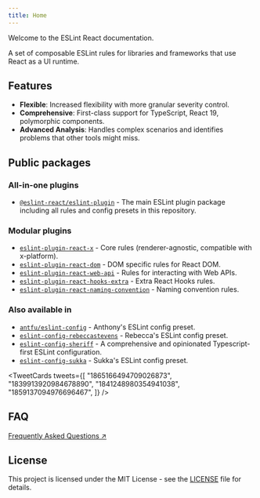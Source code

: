 ```yaml
---
title: Home
---
```



<ESLintReact />

Welcome to the ESLint React documentation.

A set of composable ESLint rules for libraries and frameworks that use React as a UI runtime.

## Features

- **Flexible**: Increased flexibility with more granular severity control.
- **Comprehensive**: First-class support for TypeScript, React 19, polymorphic components.
- **Advanced Analysis**: Handles complex scenarios and identifies problems that other tools might miss.

## Public packages

### All-in-one plugins

- [`@eslint-react/eslint-plugin`](https://www.npmjs.com/package/@eslint-react/eslint-plugin) - The main ESLint plugin package including all rules and config presets in this repository.

### Modular plugins

- [`eslint-plugin-react-x`](https://github.com/rEl1cx/eslint-react/tree/main/packages/plugins/eslint-plugin-react-x) - Core rules (renderer-agnostic, compatible with x-platform).
- [`eslint-plugin-react-dom`](https://github.com/rEl1cx/eslint-react/tree/main/packages/plugins/eslint-plugin-react-dom) - DOM specific rules for React DOM.
- [`eslint-plugin-react-web-api`](https://github.com/rEl1cx/eslint-react/tree/main/packages/plugins/eslint-plugin-react-web-api) - Rules for interacting with Web APIs.
- [`eslint-plugin-react-hooks-extra`](https://github.com/rEl1cx/eslint-react/tree/main/packages/plugins/eslint-plugin-react-hooks-extra) - Extra React Hooks rules.
- [`eslint-plugin-react-naming-convention`](https://github.com/rEl1cx/eslint-react/tree/main/packages/plugins/eslint-plugin-react-naming-convention) - Naming convention rules.

### Also available in

- [`antfu/eslint-config`](https://github.com/antfu/eslint-config) - Anthony's ESLint config preset.
- [`eslint-config-rebeccastevens`](https://github.com/RebeccaStevens/eslint-config-rebeccastevens) - Rebecca's ESLint config preset.
- [`eslint-config-sheriff`](https://github.com/AndreaPontrandolfo/sheriff) - A comprehensive and opinionated Typescript-first ESLint configuration.
- [`eslint-config-sukka`](https://github.com/SukkaW/eslint-config-sukka) - Sukka's ESLint config preset.

<TweetCards tweets={[
  "1865166494709026873",
  "1839913920984678890",
  "1841248980354941038",
  "1859137094976696467",
]} />

## FAQ

[Frequently Asked Questions ↗](/docs/faq)

## License

This project is licensed under the MIT License - see the [LICENSE](https://github.com/rEl1cx/eslint-react/blob/main/LICENSE) file for details.

